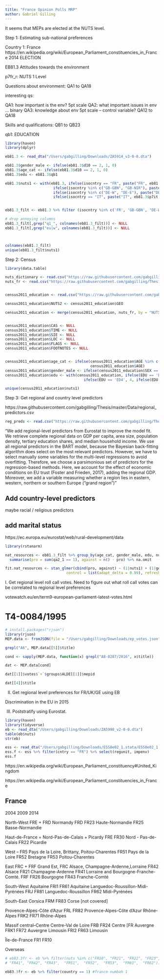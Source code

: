 ```yaml
---
title: "France Opinion Polls MRP"
author: Gabriel Gilling
---
```


It seems that MEPs are elected at the NUTS level.

Step 1: Estimating sub-national preferences

Country 1: France
https://en.wikipedia.org/wiki/European_Parliament_constituencies_in_France
2014 ELECTION

EB81.3 Attitudes towards the environment

p7fr_r: NUTS 1 Level

Questions about environment: QA1 to QA18

interesting qs:

QA1: how important is the env? 5pt scale
QA2: what important issues in env ... binary
QA3: knowledge about env 5pt scale -- control variable?
QA12 to QA18

Skills and qualifications: QB1 to QB23

qb1: EDUCATION


```r
library(haven)
library(dplyr)

eb81.3 <- read_dta("/Users/gabgilling/Downloads/ZA5914_v3-0-0.dta")

eb81.3$gender_male <- ifelse(eb81.3$d10 == 2, 1, 0)
eb81.3$age_cat <- ifelse(eb81.3$d10 == 2, 1, 0)
eb81.3$edu <- eb81.3$qb1

eb81.3$nuts1 <- with(eb81.3, ifelse(isocntry == "FR", paste("FR", eb81.3$p7fr_r, sep = ""), 
                      ifelse(isocntry %in% c("GB-GBN", "GB-NIR"), paste("GB", eb81.3$p7gb_r, sep = ""),
                      ifelse(isocntry %in% c("DE-W", "DE-E"), paste("DE", eb81.3$p7de_r, sep = ""),
                      ifelse(isocntry == "IT", paste("IT", eb81.3$p7it, sep = ""), NA)))))


eb81.3_filt <- eb81.3 %>% filter (isocntry %in% c('FR', 'GB-GBN', "DE-W", "DE-E", "GB-NIR", 'IT'))

# drop annoying columns
eb81.3_filt[,grep("q1_", colnames(eb81.3_filt))] <- NULL          
eb81.3_filt[,grep("eu|w", colnames(eb81.3_filt))] <- NULL  



colnames(eb81.3_filt)
unique(eb81.3_filt$nuts1)

```

Step 2: Census
```r
library(data.table)

nuts_dictionary <- read.csv("https://raw.githubusercontent.com/gabgilling/Thesis/master/Data/nuts_dictionary.csv")
nuts_fr <- read.csv("https://raw.githubusercontent.com/gabgilling/Thesis/master/Data/NUTS_FR.csv")


census2011_education <- read.csv("https://raw.githubusercontent.com/gabgilling/Thesis/master/Data/census_education.csv")

census2011_education$NUTS2 <- census2011_education$GEO

census2011_education <- merge(census2011_education, nuts_fr, by = "NUTS2")


census2011_education$CAS <- NULL
census2011_education$TIME <- NULL
census2011_education$SIE <- NULL
census2011_education$LOC <- NULL
census2011_education$FLAGS <- NULL
census2011_education$FOOTNOTES <- NULL


census2011_education$age_cat <- ifelse(census2011_education$AGE %in% c('Y18', 'Y19', 'Y20-24'), 'Y18-24', 
                                       census2011_education$AGE)
census2011_education$gender_male <- ifelse(census2011_education$SEX == 'M', 1,0 )
census2011_education$edu <- with(census2011_education, ifelse(EDU == 'ED1', 1, ifelse(EDU == 'ED2', 2, ifelse(EDU == 'ED3', 3,
                                    ifelse(EDU == 'ED4', 4, ifelse(EDU == 'ED5', 5, ifelse(EDU == 'ED6', 6, EDU)))))))

unique(census2011_education$nuts1)
```


Step 3: Get regional and country level predictors

https://raw.githubusercontent.com/gabgilling/Thesis/master/Data/regional_predictors.csv
```r
reg_preds <- read.csv("https://raw.githubusercontent.com/gabgilling/Thesis/master/Data/regional_predictors.csv")
```

"We add regional-level predictors from Eurostat to improve the model fit. We retrieve complete
regional data on GDP per capita, area size, population density, tertiary education shares, and
median household income. We use all regional predictors in the BART model, because the
Bayesian back-fitting algorithm does select on the most relevant predictors. However, we have
to select manually some variables for the multi-level regressions to avoid overfitting. Therefore,
we choose a parsimonious set of predictors for the regression-based methods. Here, we account
for the effect of economic conditions on EU trust (Foster and Frieden, 2017), adding the regional
GDP. Moreover, we add a variable measuring whether a region lies in eastern, western, northern or southern Europe (“grand region”)"

## Add country-level predictors
maybe racial / religious predictors

## add marital status 

https://ec.europa.eu/eurostat/web/rural-development/data

```r
library(rstanarm)

nat_resources <- eb81.3_filt %>% group_by(age_cat, gender_male, edu, nuts1) %>%
  summarise(pro = sum(qa2_1 == 1), against = n() - pro) %>% na.omit

fit.nat_resources <- stan_glmer(cbind(pro, against) ~ (1|nuts1) + (1|gender_male)  + (1 | age_cat)  + (1|edu) + p_tot_catholic_adh + p_evan_mormon_adh, data = sup.money, family = binomial(link = "logit"), 
                            control = list(adapt_delta = 0.99), refresh = 0)
```


I. Get regional level roll call votes. Need to figure out what roll call votes can be correlated to regional level preferences

votewatch.eu/en/term9-european-parliament-latest-votes.html


# T4-0084/1995
```r
# install.packages("rjson")
library(rjson)
MEP.data <- fromJSON(file = "/Users/gabgilling/Downloads/ep_votes.json")

grepl("A6", MEP.data[[5]]$title)

cond <- sapply(MEP.data, function(x) grepl("A8-0287/2016", x$title))

dat <- MEP.data[cond]

dat[[1]]$votes$`+`$groups$ALDE[[1]]$mepid

dat[[4]]$title
```

II. Get regional level preferences for FR/UK/GE using EB 

Discrimination in the EU in 2015


III. Poststratify using Eurostat.

```r
library(haven)
library(tidyverse)
eb <- read_dta("/Users/gabgilling/Downloads/ZA5998_v2-0-0.dta")
table(eb$nuts)
str(eb)

ess <- read_dta("/Users/gabgilling/Downloads/ESS8e02_1.stata/ESS8e02_1.dta")
ess.f <- ess %>% filter(cntry == "FR") %>% select(regunit, impenv)
ess.f
```

https://en.wikipedia.org/wiki/European_Parliament_constituency#United_Kingdom

https://en.wikipedia.org/wiki/European_Parliament_constituencies_in_France

## France

2004
2009
2014

North-West FRE + FRD
Normandy FRD
FR23   Haute-Normandie
FR25   Basse-Normandie

Haut-de-France = Nord-Pas-de-Calais + Picardy FRE 
FR30   Nord - Pas-de-Calais
FR22   Picardie

West	-- FR5
Pays de la Loire, Brittany, Poitou-Charentes
FR51   Pays de la Loire
FR52   Bretagne
FR53   Poitou-Charentes

East	FRC + FRF
Grand Est, FRC
Alsace, Champagne-Ardenne,Lorraine
FR42   Alsace
FR21   Champagne-Ardenne
FR41   Lorraine
and Bourgogne-Franche-Comté. FRF
FR26   Bourgogne
FR43   Franche-Comté

South-West
Aquitaine FRI1
FR61   Aquitaine
Languedoc-Roussillon-Midi-Pyrénées FRJ
FR81   Languedoc-Roussillon
FR62   Midi-Pyrénées

South-East
Corsica FRM
FR83   Corse [not covered]

Provence-Alpes-Côte d’Azur FRL
FR82   Provence-Alpes-Côte d'Azur
Rhône-Alpes	FRK2
FR71   Rhône-Alpes

Massif central–Centre
Centre-Val de Loire FRB
FR24   Centre [FR
Auvergne FRK1
FR72   Auvergne
Limousin FRI2
FR63   Limousin

Île-de-France FR1
FR10

Overseas	

```r

# eb83.3fr <- eb %>% filter(nuts %in% c("FR10", "FR21", "FR22", "FR23", "FR24", "FR25", "FR26", "FR30", 
# "FR41", "FR42", "FR43",  "FR51",  "FR52",  "FR53",  "FR61",  "FR62"))

eb83.3fr <- eb %>% filter(country == 1) #france numbah 1



```


